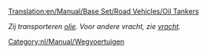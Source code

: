 [[Translation:en/Manual/Base Set/Road Vehicles/Oil Tankers]]

''Zij transporteren [[nl/Manual/Base Set/Cargos/Olie|olie]]. Voor andere vracht, zie [[nl/Manual/Vracht|vracht]].''

{{nl/Manual/Base Set/Road Vehicles/Wegvoertuig|name     = Witcombe olietanker
  |img      = en/Manual/Base Set/Road Vehicles/Witcombe Oil Tanker.png
  |price    = £4.510 (€9.020) 
  |speed    = 48 km/h (30 mph)
  |annual   = £421 (€842)
  |designed = 1936
  |life     = 15
  |capacity = 21.000 liter olie
}}
{{nl/Manual/Base Set/Road Vehicles/Wegvoertuig|name     = Foster olietanker
  |img      = en/Manual/Base Set/Road Vehicles/Foster Oil Tanker.png
  |price    = £5.740 (€11.480) 
  |speed    = 88 km/h (55 mph)
  |annual   = £787 (€1.574)
  |designed = 1973
  |life     = 15
  |capacity = 25.000 liter olie
}}
{{nl/Manual/Base Set/Road Vehicles/Wegvoertuig|name     = Perry olietanker
  |img      = en/Manual/Base Set/Road Vehicles/Perry Oil Tanker.png
  |price    = £6.150 (€12.300) 
  |speed    = 112 km/h (70 mph)
  |annual   = £1.125 (€2.250)
  |designed = 2005
  |life     = 15
  |capacity = 27.000 liter olie
}}

[[Category:nl/Manual/Wegvoertuigen]]